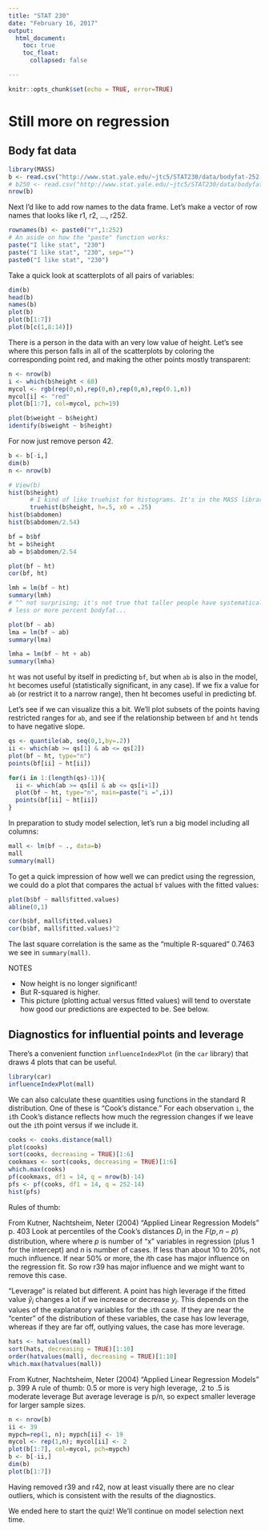 ---
title: "STAT 230"
date: "February 16, 2017"
output: 
  html_document:
    toc: true
    toc_float: 
      collapsed: false

---

```{r setup, include=FALSE}
knitr::opts_chunk$set(echo = TRUE, error=TRUE)
```

# Still more on regression
## Body fat data

```{r}
library(MASS)
b <- read.csv("http://www.stat.yale.edu/~jtc5/STAT230/data/bodyfat-252.csv")
# b250 <- read.csv("http://www.stat.yale.edu/~jtc5/STAT230/data/bodyfat.csv")
nrow(b)
```

Next I'd like to add row names to the data frame.  Let's make a vector of row names
that looks like r1, r2, ..., r252.
```{r}
rownames(b) <- paste0("r",1:252)
# An aside on how the "paste" function works:
paste("I like stat", "230")
paste("I like stat", "230", sep="")
paste0("I like stat", "230")
```

Take a quick look at scatterplots of all pairs of variables:
```{r}
dim(b)
head(b) 
names(b)
plot(b)
plot(b[1:7])
plot(b[c(1,8:14)])
```

There is a person in the data with an very low value of height. Let's see where this person falls in all of the scatterplots by coloring the corresponding point red, and making the other points mostly transparent:

```{r}
n <- nrow(b)
i <- which(b$height < 60)
mycol <- rgb(rep(0,n),rep(0,n),rep(0,n),rep(0.1,n))
mycol[i] <- "red"
plot(b[1:7], col=mycol, pch=19)
```

```{r}
plot(b$weight ~ b$height)
identify(b$weight ~ b$height)
```

For now just remove person 42.
```{r}
b <- b[-i,]
dim(b)
n <- nrow(b)
```

```{r}
# View(b)
hist(b$height)
      # I kind of like truehist for histograms. It's in the MASS library.
      truehist(b$height, h=.5, x0 = .25)
hist(b$abdomen)
hist(b$abdomen/2.54)
```

```{r}
bf = b$bf
ht = b$height
ab = b$abdomen/2.54

plot(bf ~ ht)
cor(bf, ht)

lmh = lm(bf ~ ht)
summary(lmh)
# ^^ not surprising; it's not true that taller people have systematically 
# less or more percent bodyfat...

plot(bf ~ ab)
lma = lm(bf ~ ab)
summary(lma)

lmha = lm(bf ~ ht + ab)
summary(lmha)
```
`ht` was not useful by itself in predicting `bf`, but when `ab` is also in the model,
`ht` becomes useful (statistically significant, in any case).
If we fix a value for `ab` (or restrict it to a narrow range),
then ht becomes useful in predicting bf.

Let's see if we can visualize this a bit. We'll plot subsets of the points having restricted ranges for `ab`, and see if the relationship between `bf` and `ht` tends to have negative slope.
```{r}
qs <- quantile(ab, seq(0,1,by=.2))
ii <- which(ab >= qs[1] & ab <= qs[2])
plot(bf ~ ht, type="n")
points(bf[ii] ~ ht[ii])

for(i in 1:(length(qs)-1)){
  ii <- which(ab >= qs[i] & ab <= qs[i+1])
  plot(bf ~ ht, type="n", main=paste("i =",i))
  points(bf[ii] ~ ht[ii])
}
```

In preparation to study model selection, let's run a big model including all columns:
```{r}
mall <- lm(bf ~ ., data=b)
mall
summary(mall)
```

To get a quick impression of how well we can predict using the regression, we could do a 
plot that compares the actual `bf` values with the fitted values:
```{r}
plot(b$bf ~ mall$fitted.values)
abline(0,1)
```

```{r}
cor(b$bf, mall$fitted.values)
cor(b$bf, mall$fitted.values)^2
```
The last square correlation is the same as the "multiple R-squared" 0.7463 we see in `summary(mall)`.


NOTES 

  * Now height is no longer significant!
  * But R-squared is higher.
  * This picture (plotting actual versus fitted values) will tend to overstate how good our predictions are expected to be.  See below.

## Diagnostics for influential points and leverage

There's a convenient function `influenceIndexPlot` (in the `car` library) that draws 4 plots that can be useful.
```{r warning=FALSE, message=FALSE}
library(car)
influenceIndexPlot(mall)
```

We can also calculate these quantities using functions in the standard R distribution.
One of these is "Cook's distance." 
For each observation `i`, the `i`th Cook's distance reflects how much the 
regression changes if we leave out the `i`th point versus if we include it.
```{r}
cooks <- cooks.distance(mall)
plot(cooks)
sort(cooks, decreasing = TRUE)[1:6]
cookmaxs <- sort(cooks, decreasing = TRUE)[1:6]
which.max(cooks)
pf(cookmaxs, df1 = 14, q = nrow(b)-14)
pfs <- pf(cooks, df1 = 14, q = 252-14)
hist(pfs)
```

Rules of thumb:

From Kutner, Nachtsheim, Neter (2004) "Applied Linear Regression Models" p. 403
Look at percentiles of the Cook's distances $D_i$ in the $F(p, n-p)$ distribution, where 
where $p$ is number of "x" variables in regression (plus 1 for the intercept)
and $n$ is number of cases.
If less than about 10 to 20%, not much influence. If near 50% or more, the $i$th case has major influence on the regression fit. So row r39 has major influence and we might want to remove this case.

"Leverage" is related but different. A point has high leverage if the fitted value
$\hat{y}_i$ changes a lot if we increase or decrease $y_i$. 
This depends on the values of the explanatory variables for the `i`th case. If they 
are near the "center" of the distribution of these variables, the case has low leverage,
whereas if they are far off, outlying values, the case has more leverage.
```{r}
hats <- hatvalues(mall)
sort(hats, decreasing = TRUE)[1:10]
order(hatvalues(mall), decreasing = TRUE)[1:10]
which.max(hatvalues(mall))
```
From Kutner, Nachtsheim, Neter (2004) "Applied Linear Regression Models" p. 399
A rule of thumb: 0.5 or more is very high leverage, .2 to .5 is moderate leverage
But average leverage is p/n, so expect smaller leverage for larger sample sizes.

```{r}
n <- nrow(b)
ii <- 39
mypch=rep(1, n); mypch[ii] <- 19
mycol <- rep(1,n); mycol[ii] <- 2
plot(b[1:7], col=mycol, pch=mypch)
b <- b[-ii,]
dim(b)
plot(b[1:7])
```

Having removed r39 and r42, now at least visually there are no clear outliers, 
which is consistent with the results of the diagnostics.

We ended here to start the quiz! 
We'll continue on model selection next time.


